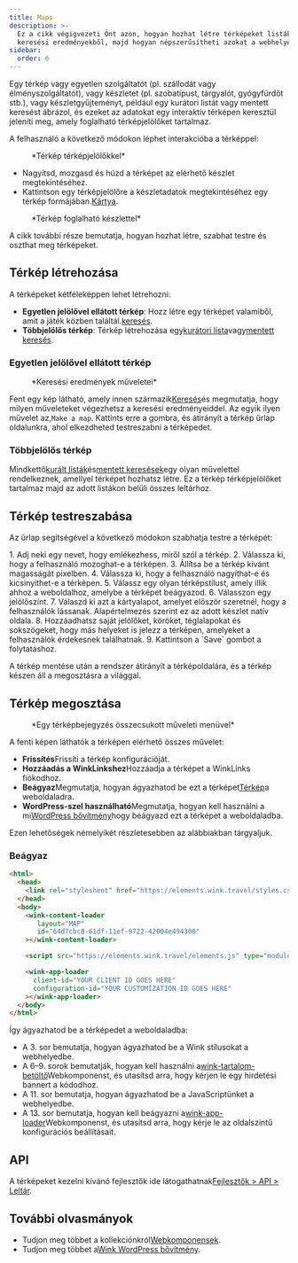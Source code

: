 ```yaml
---
title: Maps
description: >-
  Ez a cikk végigvezeti Önt azon, hogyan hozhat létre térképeket listákból és
  keresési eredményekből, majd hogyan népszerűsítheti azokat a webhelyén.
sidebar:
  order: 6
---
```


Egy térkép vagy egyetlen szolgáltatót (pl. szállodát vagy élményszolgáltatót), vagy készletet (pl. szobatípust, tárgyalót, gyógyfürdőt stb.), vagy készletgyűjteményt, például egy kurátori listát vagy mentett keresést ábrázol, és ezeket az adatokat egy interaktív térképen keresztül jeleníti meg, amely foglalható térképjelölőket tartalmaz.

A felhasználó a következő módokon léphet interakcióba a térképpel:

<figure>
  <CloudinaryImage width="700" height="393" resize="scale" quality="best" alt="Jelzőkkel ellátott térkép" src="academy/map-example" errorImage="noimage_opaque_nyrtl0.png" />

  <figcaption>*Térkép térképjelölőkkel*</figcaption>
</figure>


* Nagyítsd, mozgasd és húzd a térképet az elérhető készlet megtekintéséhez.
* Kattintson egy térképjelölőre a készletadatok megtekintéséhez egy térkép formájában.[Kártya](/studio/cards).

<figure>
  <CloudinaryImage width="700" height="568" resize="scale" quality="best" alt="Térkép nyitott kártyával" src="academy/map-example-card" errorImage="noimage_opaque_nyrtl0.png" />

  <figcaption>*Térkép foglalható készlettel*</figcaption>
</figure>


A cikk további része bemutatja, hogyan hozhat létre, szabhat testre és oszthat meg térképeket.

## Térkép létrehozása

A térképeket kétféleképpen lehet létrehozni:

* **Egyetlen jelölővel ellátott térkép**: Hozz létre egy térképet valamiből, amit a játék közben találtál.[keresés](/studio/search).
* **Többjelölős térkép**: Térkép létrehozása egy[kurátori lista](/studio/curated-lists)vagy[mentett keresés](/studio/saved-searches).

### Egyetlen jelölővel ellátott térkép

<figure>
  <CloudinaryImage width="350" height="238" resize="scale" quality="best" alt="Műveletek" src="academy/inventory-actions" errorImage="noimage_opaque_nyrtl0.png" />

  <figcaption>*Keresési eredmények műveletei*</figcaption>
</figure>


Fent egy kép látható, amely innen származik[Keresés](/studio/search)és megmutatja, hogy milyen műveleteket végezhetsz a keresési eredményeiddel. Az egyik ilyen művelet az,`Make a map`.
Kattints erre a gombra, és átirányít a térkép űrlap oldalunkra, ahol elkezdheted testreszabni a térképedet.

### Többjelölős térkép

Mindkettő[kurált listák](/studio/curated-lists#list-actions)és[mentett keresések](/studio/saved-searches#list-actions)egy olyan művelettel rendelkeznek, amellyel térképet hozhatsz létre. Ez a térkép térképjelölőket tartalmaz majd az adott listákon belüli összes leltárhoz.

## Térkép testreszabása

Az űrlap segítségével a következő módokon szabhatja testre a térképét:

<Steps>
  1. Adj neki egy nevet, hogy emlékezhess, miről szól a térkép.
  2. Válassza ki, hogy a felhasználó mozoghat-e a térképen.
  3. Állítsa be a térkép kívánt magasságát pixelben.
  4. Válassza ki, hogy a felhasználó nagyíthat-e és kicsinyíthet-e a térképen.
  5. Válassz egy olyan térképstílust, amely illik ahhoz a weboldalhoz, amelybe a térképet beágyazod.
  6. Válasszon egy jelölőszínt.
  7. Válaszd ki azt a kártyalapot, amelyet először szeretnél, hogy a felhasználók lássanak. Alapértelmezés szerint ez az adott készlet natív oldala.
  8. Hozzáadhatsz saját jelölőket, köröket, téglalapokat és sokszögeket, hogy más helyeket is jelezz a térképen, amelyeket a felhasználók érdekesnek találhatnak.
  9. Kattintson a `Save` gombot a folytatáshoz.
</Steps>


A térkép mentése után a rendszer átirányít a térképoldalára, és a térkép készen áll a megosztásra a világgal.

## Térkép megosztása

<figure>
  <CloudinaryImage width="350" height="946" resize="scale" quality="best" alt="Térkép" src="academy/map" errorImage="noimage_opaque_nyrtl0.png" />

  <figcaption>*Egy térképbejegyzés összecsukott műveleti menüvel*</figcaption>
</figure>


A fenti képen láthatók a térképen elérhető összes művelet:

* **Frissítés**Frissíti a térkép konfigurációját.
* **Hozzáadás a WinkLinkshez**Hozzáadja a térképet a WinkLinks fiókodhoz.
* **Beágyaz**Megmutatja, hogyan ágyazhatod be ezt a térképet[Térkép](/developers/web-components/#content-loader)a weboldaladra.
* **WordPress-szel használható**Megmutatja, hogyan kell használni a mi[WordPress bővítmény](/developers/wordpress)hogy beágyazd ezt a térképet a weboldaladba.

Ezen lehetőségek némelyikét részletesebben az alábbiakban tárgyaljuk.

### Beágyaz

```html {3, 6-9, 11, 13-16}
<html>
  <head>
    <link rel="stylesheet" href="https://elements.wink.travel/styles.css"></link>
  </head>
  <body>
    <wink-content-loader
       layout="MAP"
       id="64d7cbc8-61df-11ef-9722-42004e494300"
    ></wink-content-loader>

    <script src="https://elements.wink.travel/elements.js" type="module" defer></script>

    <wink-app-loader
      client-id="YOUR CLIENT ID GOES HERE"
      configuration-id="YOUR CUSTOMIZATION ID GOES HERE"
    ></wink-app-loader>
  </body>
</html>
```

Így ágyazhatod be a térképedet a weboldaladba:

* A 3. sor bemutatja, hogyan ágyazhatod be a Wink stílusokat a webhelyedbe.
* A 6–9. sorok bemutatják, hogyan kell használni a[wink-tartalom-betöltő](/developers/web-components/#content-loader)Webkomponenst, és utasítsd arra, hogy kérjen le egy hirdetési bannert a kódodhoz.
* A 11. sor bemutatja, hogyan ágyazhatod be a JavaScriptünket a webhelyedbe.
* A 13. sor bemutatja, hogyan kell beágyazni a[wink-app-loader](/developers/web-components/#application-loader)Webkomponenst, és utasítsd arra, hogy kérje le az oldalszintű konfigurációs beállításait.

## API

A térképeket kezelni kívánó fejlesztők ide látogathatnak[Fejlesztők > API > Leltár](/developers/apis/#inventory-api).

## További olvasmányok

* Tudjon meg többet a kollekciónkról[Webkomponensek](/developers/web-components).
* Tudjon meg többet a[Wink WordPress bővítmény](/developers/wordpress).

